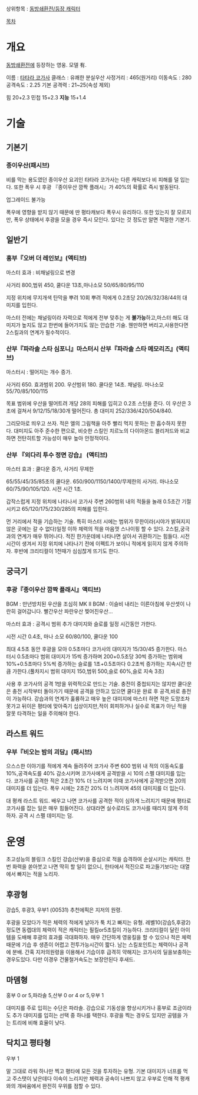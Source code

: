 상위항목 : [[동방쇄환전/등장 캐릭터]]

[[목차]]
= 개요 =

[[동방쇄환전]]에 등장하는 영웅. 모델 有.

이름 : [[타타라 코가사]]
클래스 : 유쾌한 분실우산
사정거리 : 465(원거리)
이동속도 : 280
공격속도 : 2.25
기본 공격력 : 21~25(속성 제외)

힘 20+2.3
민첩 15+2.3
'''지능''' 15+1.4


= 기술 =

== 기본기 ==

=== 종이우산(패시브) ===
비를 막는 용도였던 종이우산 요괴인 타타라 코가사는 다른 캐릭보다 비 피해를 덜 입는다. 또한 폭우 시 후광 『종이우산 깜짝 플래시』가 40%의 확률로 즉시 발동된다.

업그레이드 불가능

폭우에 영향을 받지 않기 때문에 딴 평타캐보다 폭우시 유리하다. 또한 있는지 잘 모르지만, 폭우 상태에서 후광을 모을 경우 즉시 모인다. 있다는 것 정도만 알면 적절한 기본기.

== 일반기 ==
=== 홍부『오버 더 레인보』(액티브) ===

마스터 효과 : 비채널링으로 변경

사거리 800,범위 450, 쿨다운 13초,마나소모 50/65/80/95/110

지정 위치에 무지개색 탄막을 뿌려 10회 뿌려 적에게 0.2초당 20/26/32/38/44의 대미지를 입힌다.

마스터 전에는 채널링이라 자력으로 적에게 전부 맞추는 게 '''불가능'''하고,마스터 해도 대미지가 높지도 않고 한번에 들어가지도 않는 안습한 기술. 웬만하면 버리고,사용한다면 2스킬과의 연계가 필수적이다.

=== 산부『파라솔 스타 심포니』마스터시 산부『파라솔 스타 메모리즈』(액티브) ===

마스터시 : 떨어지는 개수 증가.

사거리 650. 효과범위 200. 우산범위 180. 쿨다운 14초. 채널링.  마나소모 55/70/85/100/115

목표 범위에 우산을 떨어트려 개당 28의 피해를 입히고 0.2초 스턴을 준다. 이 우산은 3초에 걸쳐서 9/12/15/18/30개 떨어진다. 총 대미지 252/336/420/504/840.

그리모아로 띄우고 쓰자. 적은 엘의 그림책을 아주 빨리 먹지 못하는 한 흡수하지 못한다. 대미지도 아주 준수한 편으로, 비슷한 스킬인 치르노의 다이아몬드 블리저드와 비교하면 전탄히트할 가능성이 매우 높아 안정적이다.

=== 산부 『외다리 투수 정면 강습』 (액티브) ===

마스터 효과 : 쿨다운 증가, 사거리 무제한

65/55/45/35/85초의 쿨다운. 650/900/1150/1400/무제한의 사거리. 마나소모 60/75/90/105/120. 시전 시간 1초.

갑작스럽게 지정 위치에 나타나서 코가사 주변 260범위 내의 적들을 놀래 0.5초간 기절시키고 65/120/175/230/285의 피해를 입힌다.

먼 거리에서 적을 기습하는 기술. 특히 마스터 시에는 범위가 무한이라(시야가 밝혀지지 않은 곳에는 갈 수 없다)일정 이하 체력의 적을 마음껏 스나이핑 할 수 있다. 2스킬,궁극과의 연계가 매우 뛰어나다. 적진 한가운데에 나타나면 살아서 귀환하기는 힘들다. 시전 시간이 생겨서 지정 위치에 나타나기 전에 이펙트가 보이니 적에게 읽히지 않게 주의하자. 후반에 크리티컬이 1천때가 심심찮게 뜨기도 한다.
== 궁극기 ==
=== 후광『종이우산 깜짝 플래시』액티브) ===

BGM : 만년방치된 우산을 조심히
MK II BGM : 이슬비 내리는 이른아침에 우산셋이 나란히 걸어갑니다. 빨간우산 파란우산 찢어진우산...

마스터 효과 : 공격시 범위 추가 대미지와 슬로를 일정 시간동안 가한다.

시전 시간 0.4초, 마나 소모 60/80/100, 쿨다운 100

최대 4.5초 동안 후광을 모아 0.5초마다 코가사의 대미지가 15/30/45 증가한다. 
마스터시 0.5초마다 범위 대미지가 15씩 증가하며 200+0.5초당 30씩 증가하는 범위에 10%+0.5초마다 5%씩 증가하는 슬로를 1초+0.5초마다 0.2초씩 증가하는 지속시간 만큼 가한다.(풀차지시 범위 대미지 150,범위 500,슬로 60%,슬로 지속 3초)

사용 후 코가사의 공격 1방을 위력적으로 만드는 기술. 충전이 중첩되지는 않지만 쿨다운은 충전 시작부터 돌아가기 때문에 공격을 안하고 있으면 쿨다운 완료 후 공격,바로 충전이 가능하다. 강습과의 연계가 훌륭하고 매우 높은 대미지에 마스터 하면 적은 도망조차 못가고 뒤이은 평타에 맞아죽기 십상이지만,적이 회피하거나 실수로 목표가 아닌 적을 잘못 타격하는 일을 주의해야 한다.


== 라스트 워드 ==
=== 우부『비오는 밤의 괴담』(패시브) ===

으스스한 이야기를 적에게 계속 들려주어 코가사 주변 600 범위 내 적의 이동속도를 10%,공격속도를 40% 감소시키며 코가사에게 공격받을 시 10의 스펠 대미지를 입는다. 코가사를 공격한 적은 2초간 10% 더 느려지며 이때 코가사에게 공격받으면 20의 대미지를 더 입는다. 폭우 시에는 2초간 20% 더 느려지며 45의 대미지를 더 입는다. 

대 평캐 라스트 워드. 배우고 나면 코가사를 공격한 적이 심하게 느려지기 때문에 평타로 코가사를 잡는 일은 매우 힘들어진다. 상대라면 실수로라도 코가사를 때리지 않게 주의하자. 공격 시 스펠 데미지는 덤.

= 운영 =
초고성능의 블링크 스킬인 강습(산부)을 중심으로 적을 습격하여 순살시키는 캐릭터. 한 번 화력을 쏟아붓고 나면 딱히 할 일이 없으니, 한타에서 적진으로 파고들기보다는 대열에서 빠지는 적을 노리자.

== 후광형 ==
강습5, 후광3, 우부1 (00531)
추천에픽은 지저의 원령.

후광을 모았다가 적은 체력의 적에게 날아가 툭 치고 빠지는 유형. 
레벨10(강습5,후광2)정도면 동렙대의 체력이 적은 캐릭터는 필킬or5초킬이 가능하다.
크리티컬이 달린 아이템을 도배해 후광의 효과를 극대화하자. 매우 간단하게 영웅킬을 할 수 있으나 적은 체력 때문에 기습 후 생존이 어렵고 전투가능시간이 짧다.
남는 스킬포인트는 체력이나 공격에 분배.
간혹 지저의원령을 이용해서 기습이후 급격히 약해지는 코가사의 딜을보충하는 경우도있다. 다만 이경우 건물철거속도는 보장안된다 후새드.
== 마뎀형 ==
홍부 0 or 5,파라솔 5,산부 0 or 4 or 5,우부 1

대미지를 주로 입히는 수단은 파라솔. 강습으로 기동성을 향상시키거나 홍부로 조금이라도 추가 대미지를 입히는 선택 중 하나를 택한다. 후광을 찍는 경우도 있지만 공템을 가는 트리에 비해 효율이 낮다.

== 닥치고 평타형 ==
우부 1

말 그대로 라워 하나만 찍고 평타에 모든 것을 투자하는 유형. 기본 대미지가 너프를 먹고 주스탯이 낮은데다 이속이 느리지만 체력과 공속이 나쁘지 않고 우부로 인해 적 평캐와의 개싸움에서 완전히 우위를 점할 수 있다.
